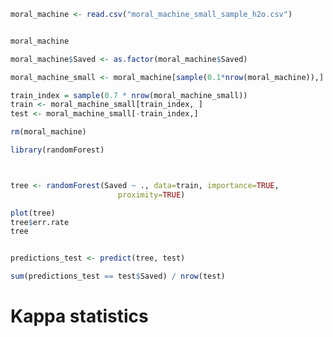 

```r
moral_machine <- read.csv("moral_machine_small_sample_h2o.csv")


moral_machine
```


```r

moral_machine$Saved <- as.factor(moral_machine$Saved)

moral_machine_small <- moral_machine[sample(0.1*nrow(moral_machine)),]

train_index = sample(0.7 * nrow(moral_machine_small))
train <- moral_machine_small[train_index, ]
test <- moral_machine_small[-train_index,]

```


```r
rm(moral_machine)
```

```r
library(randomForest)



tree <- randomForest(Saved ~ ., data=train, importance=TRUE,
                        proximity=TRUE)
```

```r
plot(tree)
tree$err.rate
tree


predictions_test <- predict(tree, test)

sum(predictions_test == test$Saved) / nrow(test)

```


# Kappa statistics